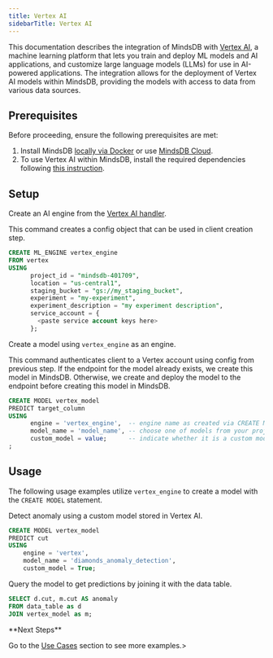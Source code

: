 ```yaml
---
title: Vertex AI
sidebarTitle: Vertex AI
---
```


This documentation describes the integration of MindsDB with [Vertex AI](https://cloud.google.com/vertex-ai), a machine learning platform that lets you train and deploy ML models and AI applications, and customize large language models (LLMs) for use in AI-powered applications.
The integration allows for the deployment of Vertex AI models within MindsDB, providing the models with access to data from various data sources.

## Prerequisites

Before proceeding, ensure the following prerequisites are met:

1. Install MindsDB [locally via Docker](https://docs.mindsdb.com/setup/self-hosted/docker) or use [MindsDB Cloud](https://cloud.mindsdb.com/).
2. To use Vertex AI within MindsDB, install the required dependencies following [this instruction](/setup/self-hosted/docker#install-dependencies).

## Setup

Create an AI engine from the [Vertex AI handler](https://github.com/mindsdb/mindsdb/tree/staging/mindsdb/integrations/handlers/vertex_handler).

This command creates a config object that can be used in client creation step.

```sql
CREATE ML_ENGINE vertex_engine
FROM vertex
USING
      project_id = "mindsdb-401709",
      location = "us-central1",
      staging_bucket = "gs://my_staging_bucket",
      experiment = "my-experiment",
      experiment_description = "my experiment description",
      service_account = {
        <paste service account keys here>
      };
```

Create a model using `vertex_engine` as an engine.

This command authenticates client to a Vertex account using config from previous step. If the endpoint for the model already exists, we create this model in MindsDB. Otherwise, we create and deploy the model to the endpoint before creating this model in MindsDB.

```sql
CREATE MODEL vertex_model
PREDICT target_column
USING
      engine = 'vertex_engine',  -- engine name as created via CREATE ML_ENGINE
      model_name = 'model_name', -- choose one of models from your project
      custom_model = value;      -- indicate whether it is a custom model (True) or not (False)
;
```

## Usage

The following usage examples utilize `vertex_engine` to create a model with the `CREATE MODEL` statement.

Detect anomaly using a custom model stored in Vertex AI.

```sql
CREATE MODEL vertex_model
PREDICT cut
USING 
    engine = 'vertex',
    model_name = 'diamonds_anomaly_detection',
    custom_model = True;
```

Query the model to get predictions by joining it with the data table.

```sql
SELECT d.cut, m.cut AS anomaly
FROM data_table as d
JOIN vertex_model as m;
```

<Tip>
**Next Steps**

Go to the [Use Cases](/use-cases/overview) section to see more examples.>
</Tip>
